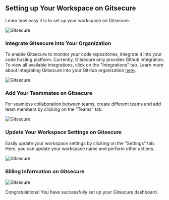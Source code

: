 
## Setting up Your Workspace on Gitsecure

Learn how easy it is to set up your workspace on Gitsecure.

![Gitsecure](/dashhome.png)

### Integrate Gitsecure into Your Organization

To enable Gitsecure to monitor your code repositories, integrate it into your code hosting platform. Currently, Gitsecure only provides Github integration. To view all available integrations, click on the "Integrations" tab. Learn more about integrating Gitsecure into your GitHub organization [here](/github).

![Gitsecure](/dashintgit.png)

### Add Your Teammates on Gitsecure

For seamless collaboration between teams, create different teams and add team members by clicking on the "Teams" tab.

![Gitsecure](/team.png)

### Update Your Workspace Settings on Gitsecure

Easily update your workspace settings by clicking on the "Settings" tab. Here, you can update your workspace name and perform other actions.

![Gitsecure](/settings.png)

### Billing Information on Gitsecure 

![Gitsecure](/billing.png)

<Callout type="success" emoji="👍">
    Congratulations! You have successfully set up your Gitsecure dashboard.
</Callout>
